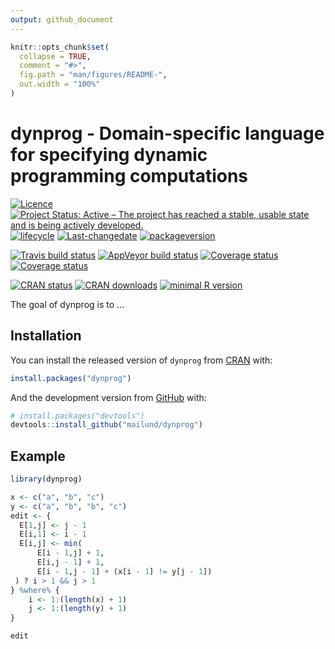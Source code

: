 ```yaml
---
output: github_document
---
```


<!-- README.md is generated from README.Rmd. Please edit that file -->

```r
knitr::opts_chunk$set(
  collapse = TRUE,
  comment = "#>",
  fig.path = "man/figures/README-",
  out.width = "100%"
)
```

# dynprog - Domain-specific language for specifying dynamic programming computations

[![Licence](https://img.shields.io/badge/licence-GPL--3-blue.svg)](https://www.gnu.org/licenses/gpl-3.0.en.html)
[![Project Status: Active – The project has reached a stable, usable state and is being actively developed.](http://www.repostatus.org/badges/latest/active.svg)](http://www.repostatus.org/#active)
[![lifecycle](http://img.shields.io/badge/lifecycle-experimental-orange.svg)](https://www.tidyverse.org/lifecycle/#experimental)
[![Last-changedate](https://img.shields.io/badge/last%20change-`r gsub('-', '--', Sys.Date())`-orange.svg)](/commits/master)
[![packageversion](https://img.shields.io/badge/Package%20version-0.0.0.9000-orange.svg?style=flat-square)](commits/master)

[![Travis build status](https://travis-ci.org/mailund/dynprog.svg?branch=master)](https://travis-ci.org/mailund/dynprog)
[![AppVeyor build status](https://ci.appveyor.com/api/projects/status/github/mailund/dynprog?branch=master&svg=true)](https://ci.appveyor.com/project/mailund/dynprog)
[![Coverage status](https://codecov.io/gh/mailund/dynprog/branch/master/graph/badge.svg)](https://codecov.io/github/mailund/dynprog?branch=master)
[![Coverage status](http://coveralls.io/repos/github/mailund/dynprog/badge.svg?branch=master)](https://coveralls.io/github/mailund/dynprog?branch=master)

[![CRAN status](http://www.r-pkg.org/badges/version/dynprog)](https://cran.r-project.org/package=dynprog)
[![CRAN downloads](http://cranlogs.r-pkg.org/badges/grand-total/dynprog)](https://cran.r-project.org/package=dynprog)
[![minimal R version](https://img.shields.io/badge/R-%E2%89%A53.1-blue.svg)](https://cran.r-project.org/)



The goal of dynprog is to ...

## Installation

You can install the released version of `dynprog` from [CRAN](https://CRAN.R-project.org) with:

``` r
install.packages("dynprog")
```

And the development version from [GitHub](https://github.com/) with:

``` r
# install.packages("devtools")
devtools::install_github("mailund/dynprog")
```
## Example

```r
library(dynprog)

x <- c("a", "b", "c")
y <- c("a", "b", "b", "c")
edit <- {
  E[1,j] <- j - 1
  E[i,1] <- i - 1
  E[i,j] <- min(
      E[i - 1,j] + 1,
      E[i,j - 1] + 1,
      E[i - 1,j - 1] + (x[i - 1] != y[j - 1])
 ) ? i > 1 && j > 1
} %where% {
    i <- 1:(length(x) + 1)
    j <- 1:(length(y) + 1)
}

edit
```


